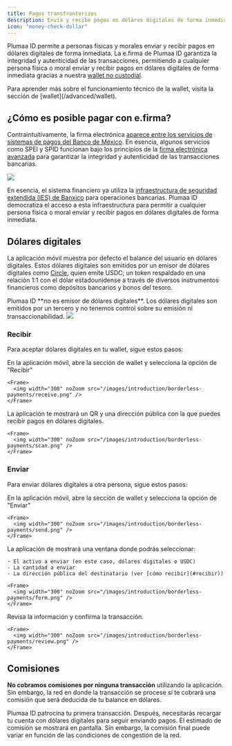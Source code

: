 ```yaml
---
title: Pagos transfronterizos
description: Envía y recibe pagos en dólares digitales de forma inmediata con la seguridad de tu e.firma
icon: "money-check-dollar"
---
```


Plumaa ID permite a personas físicas y morales enviar y recibir pagos en dólares digitales de forma inmediata. La e.firma de Plumaa ID garantiza la integridad y autenticidad de las transacciones, permitiendo a cualquier persona física o moral enviar y recibir pagos en dólares digitales de forma inmediata gracias a nuestra [wallet no custodial](/advanced/wallet).

<Tip>
Para aprender más sobre el funcionamiento técnico de la wallet, visita la sección de [wallet](/advanced/wallet).
</Tip>

## ¿Cómo es posible pagar con e.firma?

Contraintuitivamente, la firma electrónica [aparece entre los servicios de sistemas de pagos del Banco de México](https://www.banxico.org.mx/servicios/firma-electronica-autenticaci.html). En esencia, algunos servicios como SPEI y SPID funcionan bajo los principios de la [firma electrónica avanzada](/advanced/technical/electronic-signature/what-is-an-advanced-electronic-signature) para garantizar la integridad y autenticidad de las transacciones bancarias.

<Frame caption="Sitio oficial del Banco de México a 3 de octubre de 2024">
<img height="auto" src="/images/introduction/borderless-payments/banxico-services.png" />
</Frame>

En esencia, el sistema financiero ya utiliza la [infraestructura de seguridad extendida (IES) de Banxico](/concepts/foundations#dependencia-en-la-infraestructura-de-seguridad-extendida-ies) para operaciones bancarias. Plumaa ID democratiza el acceso a esta infraestructura para permitir a cualquier persona física o moral enviar y recibir pagos en dólares digitales de forma inmediata.

## Dólares digitales

La aplicación móvil muestra por defecto el balance del usuario en dólares digitales. Estos dólares digitales son emitidos por un emisor de dólares digitales como [Circle](https://circle.com), quien emite USDC; un token respaldado en una relación 1:1 con el dólar estadounidense a través de diversos instrumentos financieros como depósitos bancarios y bonos del tesoro.

<Note>
Plumaa ID **no es emisor de dólares digitales**. Los dólares digitales son emitidos por un tercero y no tenemos control sobre su emisión ni transaccionabilidad.
</Note>

<Frame>
<img width="auto" src="/images/introduction/borderless-payments/usdc-payment.png" />
</Frame>

### Recibir

Para aceptar dólares digitales en tu wallet, sigue estos pasos:

<Steps>
  <Step title="Abre tu wallet">
    En la aplicación móvil, abre la sección de wallet y selecciona la opción de "Recibir"

    <Frame>
      <img width="300" noZoom src="/images/introduction/borderless-payments/receive.png" />
    </Frame>
  </Step>
  <Step title="Escanea el QR">
    La aplicación te mostrará un QR y una dirección pública con la que puedes recibir pagos en dólares digitales.

    <Frame>
      <img width="300" noZoom src="/images/introduction/borderless-payments/scan.png" />
    </Frame>
  </Step>
</Steps>

### Enviar

Para enviar dólares digitales a otra persona, sigue estos pasos:

<Steps>
  <Step title="Abre tu wallet">
    En la aplicación móvil, abre la sección de wallet y selecciona la opción de "Enviar"

    <Frame>
      <img width="300" noZoom src="/images/introduction/borderless-payments/send.png" />
    </Frame>
  </Step>
  <Step title="Ingresa la información de transferencia">
    La aplicación de mostrará una ventana donde podrás seleccionar:

    - El activo a enviar (en este caso, dólares digitales o USDC)
    - La cantidad a enviar
    - La dirección pública del destinatario (ver [cómo recibir](#recibir))

    <Frame>
      <img width="300" noZoom src="/images/introduction/borderless-payments/form.png" />
    </Frame>
  </Step>
  <Step>
    Revisa la información y confirma la transacción.

    <Frame>
      <img width="300" noZoom src="/images/introduction/borderless-payments/review.png" />
    </Frame>
  </Step>
</Steps>

## Comisiones

**No cobramos comisiones por ninguna transacción** utilizando la aplicación. Sin embargo, la red en donde la transacción se procese sí te cobrará una comisión que será deducida de tu balance en dólares.

<Tip>
Plumaa ID patrocina tu primera transacción. Después, necesitarás recargar tu cuenta con dólares digitales para seguir enviando pagos.
</Tip>

<Warning>
 El estimado de comisión se mostrará en pantalla. Sin embargo, la comisión final puede variar en función de las condiciones de congestión de la red.
</Warning>
